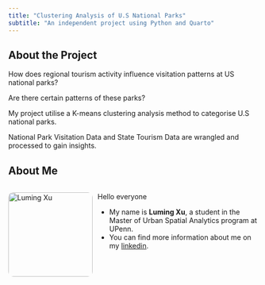 ```yaml
---
title: "Clustering Analysis of U.S National Parks"
subtitle: "An independent project using Python and Quarto"
---
```


## About the Project

<p>How does regional tourism activity influence visitation patterns at US national parks?</p>
<p>Are there certain patterns of these parks?</p>
<p>My project utilise a K-means clustering analysis method to categorise U.S national parks.</p>
<p>National Park Visitation Data and State Tourism Data are wrangled and processed to gain insights.</p>

## About Me

<div style="display: flex; gap: 10px; align-items: flex-start;">

<img src="images/luming.jpg" alt="Luming Xu" style="width: 170px; border-radius: 10px;">

<div>
  <p>Hello everyone</span></p>

  - My name is **Luming Xu**, a student in the Master of Urban Spatial Analytics program at UPenn. 
  - You can find more information about me on my [linkedin](https://www.linkedin.com/in/luming-xu/).
</div>

</div>
